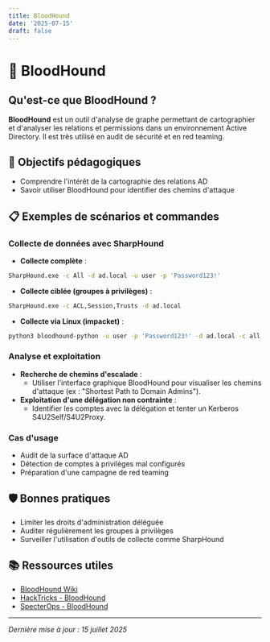 ```yaml
---
title: BloodHound
date: '2025-07-15'
draft: false
---
```


# 🐶 BloodHound

## Qu'est-ce que BloodHound ?

**BloodHound** est un outil d'analyse de graphe permettant de cartographier et d'analyser les relations et permissions dans un environnement Active Directory. Il est très utilisé en audit de sécurité et en red teaming.

## 🎯 Objectifs pédagogiques

- Comprendre l'intérêt de la cartographie des relations AD
- Savoir utiliser BloodHound pour identifier des chemins d'attaque

## 📋 Exemples de scénarios et commandes

### Collecte de données avec SharpHound

- **Collecte complète** :

```bash
SharpHound.exe -c All -d ad.local -u user -p 'Password123!'
```

- **Collecte ciblée (groupes à privilèges)** :

```bash
SharpHound.exe -c ACL,Session,Trusts -d ad.local
```

- **Collecte via Linux (impacket)** :

```bash
python3 bloodhound-python -u user -p 'Password123!' -d ad.local -c all -ns 10.10.10.2
```

### Analyse et exploitation

- **Recherche de chemins d'escalade** :
  - Utiliser l'interface graphique BloodHound pour visualiser les chemins d'attaque (ex : "Shortest Path to Domain Admins").
- **Exploitation d'une délégation non contrainte** :
  - Identifier les comptes avec la délégation et tenter un Kerberos S4U2Self/S4U2Proxy.

### Cas d'usage

- Audit de la surface d'attaque AD
- Détection de comptes à privilèges mal configurés
- Préparation d'une campagne de red teaming

## 🛡️ Bonnes pratiques

- Limiter les droits d'administration déléguée
- Auditer régulièrement les groupes à privilèges
- Surveiller l'utilisation d'outils de collecte comme SharpHound

## 📚 Ressources utiles

- [BloodHound Wiki](https://bloodhound.readthedocs.io/)
- [HackTricks - BloodHound](https://book.hacktricks.xyz/windows-hardening/active-directory-methodology/bloodhound)
- [SpecterOps - BloodHound](https://specterops.io/asset/bloodhound)

---

_Dernière mise à jour : 15 juillet 2025_
